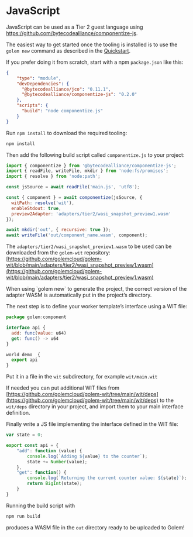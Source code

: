 
# JavaScript

JavaScript can be used as a Tier 2 guest language using https://github.com/bytecodealliance/componentize-js.

The easiest way to get started once the tooling is installed is to use the `golem new` command as described in the [Quickstart](https://www.notion.so/Quickstart-7e991194292a405cb99e66e0933f70a6?pvs=21). 

If you prefer doing it from scratch, start with a npm `package.json` like this:

```json
{
    "type": "module",
    "devDependencies": {
      "@bytecodealliance/jco": "0.11.1",
      "@bytecodealliance/componentize-js": "0.2.0"
    },
    "scripts": {
      "build": "node componentize.js"
    }
}
```

Run `npm install` to download the required tooling:

```bash
npm install
```

Then add the following build script called `componentize.js` to your project:

```jsx
import { componentize } from '@bytecodealliance/componentize-js';
import { readFile, writeFile, mkdir } from 'node:fs/promises';
import { resolve } from 'node:path';

const jsSource = await readFile('main.js', 'utf8');

const { component } = await componentize(jsSource, {
  witPath: resolve('wit'),
  enableStdout: true,
  preview2Adapter: 'adapters/tier2/wasi_snapshot_preview1.wasm'
});

await mkdir('out', { recursive: true });
await writeFile('out/component_name.wasm', component);
```

The `adapters/tier2/wasi_snapshot_preview1.wasm` to be used can be downloaded from the `golem-wit` repository: [https://github.com/golemcloud/golem-wit/blob/main/adapters/tier2/wasi_snapshot_preview1.wasm](https://github.com/golemcloud/golem-wit/blob/main/adapters/tier2/wasi_snapshot_preview1.wasm)

<Callout>
When using `golem new` to generate the project, the correct version of the adapter WASM is automatically put in the project’s directory.

</Callout>

The next step is to define your worker template’s interface using a WIT file:

```jsx
package golem:component

interface api {
  add: func(value: u64)
  get: func() -> u64
}

world demo  {
  export api
}
```

Put it in a file in the `wit` subdirectory, for example `wit/main.wit`

If needed you can put additional WIT files from [https://github.com/golemcloud/golem-wit/tree/main/wit/deps](https://github.com/golemcloud/golem-wit/tree/main/wit/deps) to the `wit/deps` directory in your project, and import them to your main interface definition.

Finally write a JS file implementing the interface defined in the WIT file:

```jsx
var state = 0;

export const api = {
    "add": function (value) {
        console.log(`Adding ${value} to the counter`);
        state += Number(value);
    },
    "get": function() {
        console.log(`Returning the current counter value: ${state}`);
        return BigInt(state);
    }
}
```

Running the build script with

```jsx
npm run build
```

produces a WASM file in the `out` directory ready to be uploaded to Golem!